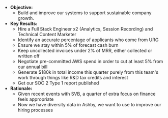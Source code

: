 * **Objective:**
    * Build and improve our systems to support sustainable company growth.
* **Key Results:**
    * Hire a Full Stack Engineer x2 (Analytics, Session Recording) and Technical Content Marketer
    * Identify an accurate percentage of applicants who come from URG
    * Ensure we stay within 5% of forecast cash burn
    * Keep uncollected invoices under 2% of MRR, either collected or written off
    * Negotiate pre-committed AWS spend in order to cut at least 5% from our annual bill
    * Generate $180k in total income this quarter purely from this team's work through things like R&D tax credits and interest
    * Get our SOC 2 Type 1 report published
* **Rationale:**
    * Given recent events with SVB, a quarter of extra focus on finance feels appropriate
    * Now we have diversity data in Ashby, we want to use to improve our hiring processes
